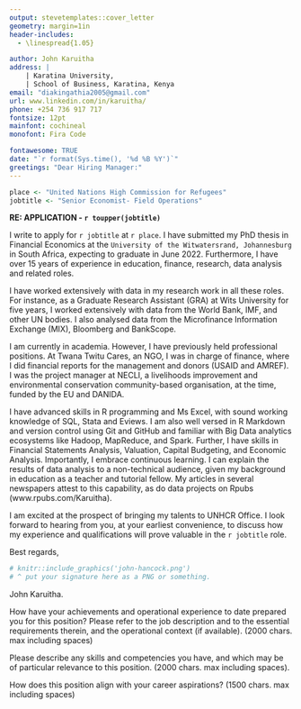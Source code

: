 ```yaml
---
output: stevetemplates::cover_letter
geometry: margin=1in
header-includes:
  - \linespread{1.05}

author: John Karuitha
address: |
    | Karatina University,
    | School of Business, Karatina, Kenya
email: "diakingathia2005@gmail.com"
url: www.linkedin.com/in/karuitha/
phone: +254 736 917 717
fontsize: 12pt
mainfont: cochineal
monofont: Fira Code

fontawesome: TRUE
date: "`r format(Sys.time(), '%d %B %Y')`"
greetings: "Dear Hiring Manager:"
---
```


```r


place <- "United Nations High Commission for Refugees"
jobtitle <- "Senior Economist- Field Operations"


```

**RE: APPLICATION - `r toupper(jobtitle)`**

I write to apply for `r jobtitle` at `r place`. I have submitted my PhD thesis in Financial Economics at the `University of the Witwatersrand, Johannesburg` in South Africa, expecting to graduate in June 2022. Furthermore, I have over 15 years of experience in education, finance, research, data analysis and related roles. 

I have worked extensively with data in my research work in all these roles. For instance, as a Graduate Research Assistant (GRA) at Wits University for five years, I worked extensively with data from the World Bank, IMF, and other UN bodies. I also analysed data from the Microfinance Information Exchange (MIX), Bloomberg and BankScope. 

I am currently in academia. However, I have previously held professional positions. At Twana Twitu Cares, an NGO, I was in charge of finance, where I did financial reports for the management and donors (USAID and AMREF). I was the project manager at NECLI, a livelihoods improvement and environmental conservation community-based organisation, at the time, funded by the EU and DANIDA. 

I have advanced skills in R programming and Ms Excel, with sound working knowledge of SQL, Stata and Eviews. I am also well versed in R Markdown and version control using Git and GitHub and familiar with Big Data analytics ecosystems like Hadoop, MapReduce, and Spark. Further, I have skills in Financial Statements Analysis, Valuation, Capital Budgeting, and Economic Analysis. Importantly, I embrace continuous learning. I can explain the results of data analysis to a non-technical audience, given my background in education as a teacher and tutorial fellow. My articles in several newspapers attest to this capability, as do data projects on Rpubs (www.rpubs.com/Karuitha). 

I am excited at the prospect of bringing my talents to UNHCR Office. I look forward to hearing from you, at your earliest convenience, to discuss how my experience and qualifications will prove valuable in the `r jobtitle` role. 


Best regards,

```r
# knitr::include_graphics('john-hancock.png')
# ^ put your signature here as a PNG or something.
```

John Karuitha.



How have your achievements and operational experience to date prepared you for this position? Please refer to the job description and to the essential requirements therein, and the operational context (if available). (2000 chars. max including spaces)




Please describe any skills and competencies you have, and which may be of particular relevance to this position. (2000 chars. max including spaces).





	
How does this position align with your career aspirations? (1500 chars. max including spaces)
